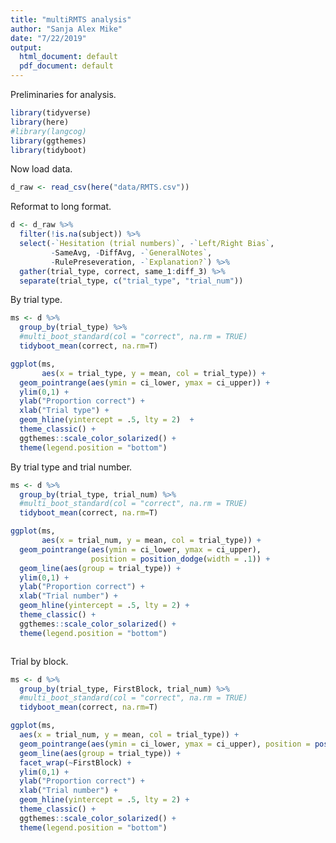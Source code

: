 ```yaml
---
title: "multiRMTS analysis"
author: "Sanja Alex Mike"
date: "7/22/2019"
output:
  html_document: default
  pdf_document: default
---
```


Preliminaries for analysis.

```r
library(tidyverse)
library(here)
#library(langcog)
library(ggthemes)
library(tidyboot)

```

Now load data. 

```r
d_raw <- read_csv(here("data/RMTS.csv"))
```

Reformat to long format. 

```r
d <- d_raw %>%
  filter(!is.na(subject)) %>%
  select(-`Hesitation (trial numbers)`, -`Left/Right Bias`,
         -SameAvg, -DiffAvg, -`GeneralNotes`,
         -RulePreseveration, -`Explanation?`) %>%
  gather(trial_type, correct, same_1:diff_3) %>%
  separate(trial_type, c("trial_type", "trial_num"))
```


By trial type.

```r
ms <- d %>%
  group_by(trial_type) %>%
  #multi_boot_standard(col = "correct", na.rm = TRUE)
  tidyboot_mean(correct, na.rm=T)

ggplot(ms, 
       aes(x = trial_type, y = mean, col = trial_type)) + 
  geom_pointrange(aes(ymin = ci_lower, ymax = ci_upper)) + 
  ylim(0,1) + 
  ylab("Proportion correct") + 
  xlab("Trial type") + 
  geom_hline(yintercept = .5, lty = 2)  +
  theme_classic() + 
  ggthemes::scale_color_solarized() + 
  theme(legend.position = "bottom")

```

By trial type and trial number.

```r
ms <- d %>%
  group_by(trial_type, trial_num) %>%
  #multi_boot_standard(col = "correct", na.rm = TRUE)
  tidyboot_mean(correct, na.rm=T)

ggplot(ms, 
       aes(x = trial_num, y = mean, col = trial_type)) + 
  geom_pointrange(aes(ymin = ci_lower, ymax = ci_upper), 
                  position = position_dodge(width = .1)) + 
  geom_line(aes(group = trial_type)) + 
  ylim(0,1) + 
  ylab("Proportion correct") + 
  xlab("Trial number") + 
  geom_hline(yintercept = .5, lty = 2) +
  theme_classic() + 
  ggthemes::scale_color_solarized() + 
  theme(legend.position = "bottom") 



```

Trial by block.

```r
ms <- d %>%  
  group_by(trial_type, FirstBlock, trial_num) %>%  
  #multi_boot_standard(col = "correct", na.rm = TRUE)
  tidyboot_mean(correct, na.rm=T)

ggplot(ms,        
  aes(x = trial_num, y = mean, col = trial_type)) +   
  geom_pointrange(aes(ymin = ci_lower, ymax = ci_upper), position = position_dodge(width = .1)) +   
  geom_line(aes(group = trial_type)) +   
  facet_wrap(~FirstBlock) + 
  ylim(0,1) +   
  ylab("Proportion correct") +   
  xlab("Trial number") +   
  geom_hline(yintercept = .5, lty = 2) +  
  theme_classic() +   
  ggthemes::scale_color_solarized() +   
  theme(legend.position = "bottom")

```